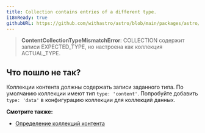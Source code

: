 ```yaml
---
title: Collection contains entries of a different type.
i18nReady: true
githubURL: https://github.com/withastro/astro/blob/main/packages/astro/src/core/errors/errors-data.ts
---
```


> **ContentCollectionTypeMismatchError**: COLLECTION содержит записи EXPECTED_TYPE, но настроена как коллекция ACTUAL_TYPE.

## Что пошло не так?

Коллекции контента должны содержать записи заданного типа. По умолчанию коллекции имеют тип `type: 'content'`. Попробуйте добавить `type: 'data'` в конфигурацию коллекции для коллекций данных.

**Смотрите также:**

-  [Определение коллекций контента](/ru/guides/content-collections/#defining-collections)